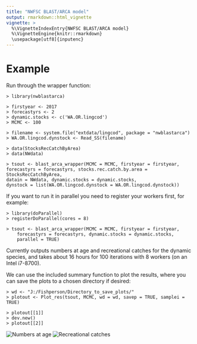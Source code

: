 ```yaml
---
title: "NWFSC BLAST/ARCA model"
output: rmarkdown::html_vignette
vignette: >
  %\VignetteIndexEntry{NWFSC BLAST/ARCA model}
  %\VignetteEngine{knitr::rmarkdown}
  \usepackage[utf8]{inputenc}
---
```


# Example #
    
Run through the wrapper function:

    > library(nwblastarca)

    > firstyear <- 2017
    > forecastyrs <- 2
    > dynamic.stocks <- c('WA.OR.lingcod')
    > MCMC <- 100

    > filename <- system.file("extdata/lingcod", package = "nwblastarca")
    > WA.OR.lingcod.dynstock <- Read_SS(filename)

    > data(StocksRecCatchByArea)
    > data(NWdata)
    
    > tsout <- blast_arca_wrapper(MCMC = MCMC, firstyear = firstyear, 
    forecastyrs = forecastyrs, stocks.rec.catch.by.area = StocksRecCatchByArea, 
    datain = NWdata, dynamic.stocks = dynamic.stocks, 
    dynstock = list(WA.OR.lingcod.dynstock = WA.OR.lingcod.dynstock))

If you want to run it in parallel you need to register your workers first, for
example:

    > library(doParallel)
    > registerDoParallel(cores = 8)
        
    > tsout <- blast_arca_wrapper(MCMC = MCMC, firstyear = firstyear, 
        forecastyrs = forecastyrs, dynamic.stocks = dynamic.stocks, 
        parallel = TRUE)

Currently outputs numbers at age and recreational catches for the dynamic 
species, and takes about 16 hours for 100 iterations with 8 workers (on an Intel
i7-8700).

We can use the included summary function to plot the results, where you can
save the plots to a chosen directory if desired:
    
    > wd <- "J:/Fishperson/Directory_to_save_plots/"
    > plotout <- Plot_res(tsout, MCMC, wd = wd, savep = TRUE, samplei = TRUE)

    > plotout[[1]]
    > dev.new()
    > plotout[[2]]

![Numbers at age](NAA.png)
![Recreational catches](reccatches.png)
